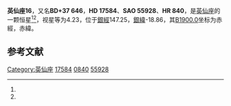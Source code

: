 {{Starbox begin
| name = 英仙座16
}}
{{Starbox observe
| epoch = [[J2000.0|J2000.0]]
| constell = [[英仙座|英仙座]]<ref name=SIMBAD>{{cite web
 | url=http://simbad.u-strasbg.fr/simbad/sim-id?Ident=HR+840
 | title=Pulsating variable Star
 | publisher=Centre de Données astronomiques de Strasbourg
 | work=SIMBAD
 | accessdate=2012-07-13
 | archive-date=2019-08-18
 | archive-url=https://web.archive.org/web/20190818235207/http://simbad.u-strasbg.fr/simbad/sim-id?Ident=HR+840
 | dead-url=no
 }}</ref><ref name=DATA>{{cite web
 | url=http://vizier.u-strasbg.fr/viz-bin/VizieR-5?-out.add=.&-source=5050&-corr=PK=HR&-out.max=9999&HR=840
 | title=VizieR Detailed Page
 | accessdate=2012-07-13
 | archive-date=2016-03-05
 | archive-url=https://web.archive.org/web/20160305032033/http://vizier.u-strasbg.fr/viz-bin/VizieR-5?-out.add=.&-source=5050&-corr=PK=HR&-out.max=9999&HR=840
 | dead-url=no
 }}</ref>
| 星官 = 
| ra = {{RA|2|50|35.1}}<ref name=SIMBAD /><ref name=DATA />
| dec = {{DEC|+38|19|7}}<ref name=SIMBAD /><ref name=DATA />
| appmag_v = 4.23<ref name=SIMBAD /><ref name=DATA />
}}
{{Starbox character
| class = F2III<ref name=SIMBAD /><ref name=DATA />
| b-v = 0.34<ref name=SIMBAD /><ref name=DATA />
| u-b = 0.08<ref name=SIMBAD /><ref name=DATA />
| r-i = 0.23<ref name=SIMBAD /><ref name=DATA />
| variable = 
}}
{{Starbox astrometry
| radial_v = 0.08
| prop_mo_ra = 14
| parallax = 0.024
| p_error = 
}}
{{Starbox catalog
| names =BD+37 646，[[SAO星表|SAO]] 55928，[[HD星表|HD]] 17584，[[HR星表|HR]] 840}}
{{Starbox reference |Simbad=HR+840}}
{{Starbox end}}

'''英仙座16'''，又名'''BD+37 646'''，'''HD 17584'''、'''SAO 55928'''、'''HR 840'''，是[[英仙座|英仙座]]的一颗恒星<ref name=SIMBAD /><ref name=DATA />，视星等为4.23，位于[[銀道座標系|銀經]]147.25，[[銀道座標系|銀緯]]-18.86，其[[B1900.0|B1900.0]]坐标为赤經{{RA|2|44|16}}，赤緯{{DEC|+37|-18.86|25}}。

== 参考文献 ==
{{reflist}}

{{star-stub}}

{{英仙座恒星}}
{{星官|大陵|8|21}}
[[Category:英仙座|Category:英仙座]]
[[Category:HD和HDE天體|17584]]
[[Category:HR天體|0840]]
[[Category:SAO天體|55928]]